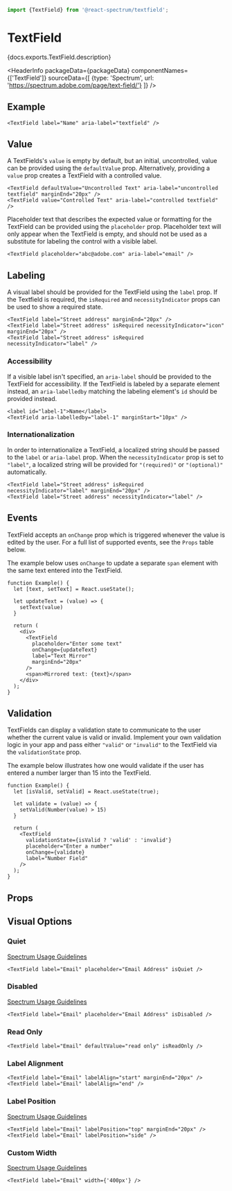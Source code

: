 

```jsx import
import {TextField} from '@react-spectrum/textfield';
```

# TextField

<p>{docs.exports.TextField.description}</p>

<HeaderInfo
  packageData={packageData}
  componentNames={['TextField']}
  sourceData={[
    {type: 'Spectrum', url: 'https://spectrum.adobe.com/page/text-field/'}
  ]} />

## Example

```tsx example
<TextField label="Name" aria-label="textfield" />
```

## Value

A TextFields's `value` is empty by default, but an initial, uncontrolled, value can be provided using the `defaultValue` prop.
Alternatively, providing a `value` prop creates a TextField with a controlled value. 

```tsx example
<TextField defaultValue="Uncontrolled Text" aria-label="uncontrolled textfield" marginEnd="20px" />
<TextField value="Controlled Text" aria-label="controlled textfield" />
```

Placeholder text that describes the expected value or formatting for the TextField can be provided using the `placeholder` prop. 
Placeholder text will only appear when the TextField is empty, and should not be used as a substitute for labeling the control with a visible label.

```tsx example
<TextField placeholder="abc@adobe.com" aria-label="email" />
```

## Labeling

A visual label should be provided for the TextField using the `label` prop. If the Textfield is required, the `isRequired` and 
`necessityIndicator` props can be used to show a required state.

```tsx example
<TextField label="Street address" marginEnd="20px" />
<TextField label="Street address" isRequired necessityIndicator="icon" marginEnd="20px" />
<TextField label="Street address" isRequired necessityIndicator="label" />
```

### Accessibility

If a visible label isn't specified, an `aria-label` should be provided to the TextField for 
accessibility. If the TextField is labeled by a separate element instead, an `aria-labelledby`
matching the labeling element's `id` should be provided instead.

```tsx example
<label id="label-1">Name</label>
<TextField aria-labelledby="label-1" marginStart="10px" />
```

### Internationalization

In order to internationalize a TextField, a localized string should be passed to the `label` or `aria-label` prop.
When the `necessityIndicator` prop is set to `"label"`, a localized string will be provided for `"(required)"` or `"(optional)"` automatically.

```tsx example
<TextField label="Street address" isRequired necessityIndicator="label" marginEnd="20px" />
<TextField label="Street address" necessityIndicator="label" />
```

## Events

TextField accepts an `onChange` prop which is triggered whenever the value is edited by the user. 
For a full list of supported events, see the `Props` table below.

The example below uses `onChange` to update a separate `span` element with the same text entered into the TextField.
```tsx example
function Example() {
  let [text, setText] = React.useState();

  let updateText = (value) => {
    setText(value)
  }

  return (
    <div>
      <TextField
        placeholder="Enter some text"
        onChange={updateText}
        label="Text Mirror"
        marginEnd="20px"
      />
      <span>Mirrored text: {text}</span>
    </div>
  );
}
```

## Validation

TextFields can display a validation state to communicate to the user whether the current value is valid or invalid. 
Implement your own validation logic in your app and pass either `"valid"` or `"invalid"` to the TextField via the `validationState` prop.

The example below illustrates how one would validate if the user has entered a number larger than 15 into the TextField.
```tsx example
function Example() {
  let [isValid, setValid] = React.useState(true);

  let validate = (value) => {
    setValid(Number(value) > 15)
  }

  return (
    <TextField
      validationState={isValid ? 'valid' : 'invalid'}
      placeholder="Enter a number"
      onChange={validate}
      label="Number Field"
    />
  );
}
```

## Props

<PropTable component={docs.exports.TextField} links={docs.links} />

## Visual Options

### Quiet 

[Spectrum Usage Guidelines](https://spectrum.adobe.com/page/text-field/#Quiet)

```tsx example
<TextField label="Email" placeholder="Email Address" isQuiet />
```

### Disabled

[Spectrum Usage Guidelines](https://spectrum.adobe.com/page/text-field/#Disabled)

```tsx example
<TextField label="Email" placeholder="Email Address" isDisabled />
```

### Read Only

```tsx example
<TextField label="Email" defaultValue="read only" isReadOnly />
```

### Label Alignment

```tsx example
<TextField label="Email" labelAlign="start" marginEnd="20px" />
<TextField label="Email" labelAlign="end" />
```

### Label Position

[Spectrum Usage Guidelines](https://spectrum.adobe.com/page/text-field/#Label-position)

```tsx example
<TextField label="Email" labelPosition="top" marginEnd="20px" />
<TextField label="Email" labelPosition="side" />
```

### Custom Width

[Spectrum Usage Guidelines](https://spectrum.adobe.com/page/text-field/#Width)

```tsx example
<TextField label="Email" width={'400px'} />
```

